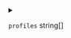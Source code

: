 
<details>
<summary>

`profiles`  <span class="config-field-type">string[]</span> 

</summary>

Profiles specifies which profiles should be applied while loading the dependency

</details>
